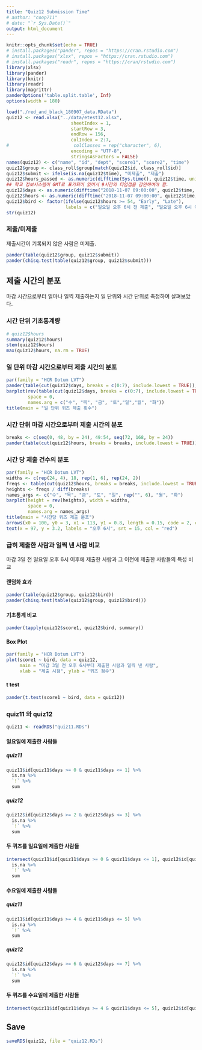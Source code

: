 ```yaml
---
title: "Quiz12 Submission Time"
# author: "coop711"
# date: "`r Sys.Date()`"
output: html_document
---
```


```r
knitr::opts_chunk$set(echo = TRUE)
# install.packages("pander", repos = "https://cran.rstudio.com")
# install.packages("xlsx", repos = "https://cran.rstudio.com")
# install.packages("readr", repos = "https://cran/rstudio.com")
library(xlsx)
library(pander)
library(knitr)
library(readr)
library(magrittr)
panderOptions('table.split.table', Inf)
options(width = 180)
```

<!--
### Data
-->

```r
load("./red_and_black_180907_data.RData")
quiz12 <- read.xlsx("../data/etest12.xlsx", 
                        sheetIndex = 1, 
                        startRow = 3, 
                        endRow = 156, 
                        colIndex = 2:7, 
#                        colClasses = rep("character", 6), 
                        encoding = "UTF-8",
                        stringsAsFactors = FALSE)
names(quiz12) <- c("name", "id", "dept", "score1", "score2", "time")
quiz12$group <- class_roll$group[match(quiz12$id, class_roll$id)]
quiz12$submit <- ifelse(is.na(quiz12$time), "미제출", "제출")
quiz12$hours_passed <- as.numeric(difftime(Sys.time(), quiz12$time, units = 'days'))
## 학교 정보시스템이 GMT로 표기되어 있어서 9시간의 타임갭을 감안하여야 함.
quiz12$days <- as.numeric(difftime("2018-11-07 09:00:00", quiz12$time, units = 'days'))
quiz12$hours <- as.numeric(difftime("2018-11-07 09:00:00", quiz12$time, units = 'hours'))
quiz12$bird <- factor(ifelse(quiz12$hours >= 54, "Early", "Late"), 
                      labels = c("일요일 오후 6시 전 제출", "일요일 오후 6시 이후 제출"))
str(quiz12)
```


### 제출/미제출

제출시간이 기록되지 않은 사람은 미제출.

```r
pander(table(quiz12$group, quiz12$submit))
pander(chisq.test(table(quiz12$group, quiz12$submit)))
```

## 제출 시간의 분포

마감 시간으로부터 얼마나 일찍 제출하는지 일 단위와 시간 단위로 측정하여 살펴보았다. 

### 시간 단위 기초통계량

```r
# quiz12$hours
summary(quiz12$hours)
stem(quiz12$hours)
max(quiz12$hours, na.rm = TRUE)
```

### 일 단위 마감 시간으로부터 제출 시간의 분포

```r
par(family = "HCR Dotum LVT")
pander(table(cut(quiz12$days, breaks = c(0:7), include.lowest = TRUE)), caption = "일 단위")
barplot(rev(table(cut(quiz12$days, breaks = c(0:7), include.lowest = TRUE))), 
        space = 0,
        names.arg = c("수", "목", "금", "토","일","월", "화"))
title(main = "일 단위 퀴즈 제출 횟수")
```

### 시간 단위 마감 시간으로부터 제출 시간의 분포

```r
breaks <- c(seq(0, 48, by = 24), 49:54, seq(72, 168, by = 24))
pander(table(cut(quiz12$hours, breaks = breaks, include.lowest = TRUE)), caption = "시간 단위")
```

### 시간 당 제출 건수의 분포

```r
par(family = "HCR Dotum LVT")
widths <- c(rep(24, 4), 18, rep(1, 6), rep(24, 2))
freqs <- table(cut(quiz12$hours, breaks = breaks, include.lowest = TRUE))
heights <- freqs / diff(breaks)
names_args <- c("수", "목", "금", "토", "일", rep("", 6), "월", "화")
barplot(height = rev(heights), width = widths, 
        space = 0,
        names.arg = names_args)
title(main = "시간당 퀴즈 제출 분포")
arrows(x0 = 100, y0 = 3, x1 = 113, y1 = 0.8, length = 0.15, code = 2, col = "red", lwd = 1.5)
text(x = 97, y = 3.2, labels = "오후 6시", srt = 15, col = "red")
```

### 급히 제출한 사람과 일찍 낸 사람 비교

마감 3일 전 일요일 오후 6시 이후에 제출한 사람과 그 이전에 제출한 사람들의 특성 비교

#### 랜덤화 효과

```r
pander(table(quiz12$group, quiz12$bird))
pander(chisq.test(table(quiz12$group, quiz12$bird)))
```

#### 기초통계 비교

```r
pander(tapply(quiz12$score1, quiz12$bird, summary))
```

#### Box Plot

```r
par(family = "HCR Dotum LVT")
plot(score1 ~ bird, data = quiz12, 
     main = "마감 3일 전 오후 6시부터 제출한 사람과 일찍 낸 사람", 
     xlab = "제출 시점", ylab = "퀴즈 점수")
```

#### t test

```r
pander(t.test(score1 ~ bird, data = quiz12))
```

### quiz11 와 quiz12

```r
quiz11 <- readRDS("quiz11.RDs")
```

#### 일요일에 제출한 사람들

##### quiz11

```r
quiz11$id[quiz11$days >= 0 & quiz11$days <= 1] %>%
  is.na %>%
  `!` %>%
  sum 
```
##### quiz12

```r
quiz12$id[quiz12$days >= 2 & quiz12$days <= 3] %>%
  is.na %>%
  `!` %>%
  sum 
```

#### 두 퀴즈를 일요일에 제출한 사람들

```r
intersect(quiz11$id[quiz11$days >= 0 & quiz11$days <= 1], quiz12$id[quiz12$days >= 2 & quiz12$days <= 3]) %>% 
  is.na %>%
  `!` %>%
  sum
```

#### 수요일에 제출한 사람들

##### quiz11

```r
quiz11$id[quiz11$days >= 4 & quiz11$days <= 5] %>%
  is.na %>%
  `!` %>%
  sum 
```
##### quiz12

```r
quiz12$id[quiz12$days >= 6 & quiz12$days <= 7] %>%
  is.na %>%
  `!` %>%
  sum 
```

#### 두 퀴즈를 수요일에 제출한 사람들

```r
intersect(quiz11$id[quiz11$days >= 4 & quiz11$days <= 5], quiz12$id[quiz12$days >= 6 & quiz12$days <= 7]) %>% length
```

## Save

```r
saveRDS(quiz12, file = "quiz12.RDs")
```